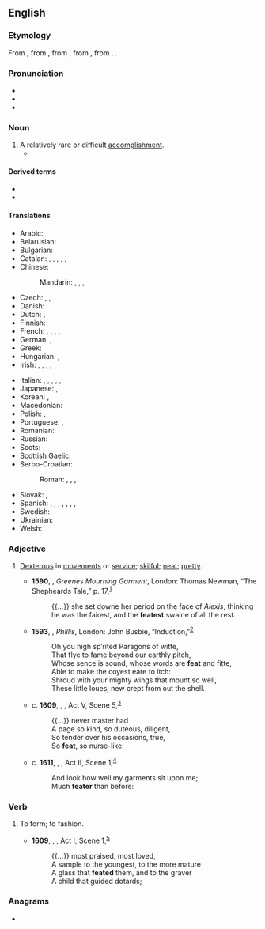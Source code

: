 {{also|feat.}}
==English==

===Etymology===
From {{inh|en|enm}}, from {{der|en|xno|fet||action, deed}}, from {{der|en|fro|fait}}, from {{der|en|la|factum}}, from {{m|la|facio|facere|to do, to make}}. {{doublet|en|fact}}.

===Pronunciation===
* {{IPA|en|/fiːt/}}
* {{homophones|en|feet}}
* {{rhymes|en|iːt}}

===Noun===
{{en-noun}}

# A relatively rare or difficult [[accomplishment]].
#* {{quote-journal
|en
|date=January 22, 2013
|author=Phil McNulty
|title=Aston Villa 2-1 Bradford (3-4)
|work=BBC
|url=http://www.bbc.co.uk/sport/0/football/21022502
|page=
|passage=Bradford may have lost on the night but they stubbornly protected a 3-1 first-leg advantage to emulate a '''feat''' last achieved by Rochdale in 1962.}}

====Derived terms====
* {{l|en|no small feat}}
* {{l|en|no mean feat}}

====Translations====
{{trans-top|an accomplishment that's relatively rare or difficult}}
* Arabic: {{t|ar|مَأْثُرَة|f}}
* Belarusian: {{t|be|по́дзвіг|m}}
* Bulgarian: {{t+|bg|по́двиг|m}}
* Catalan: {{t|ca|gesta|f}}, {{t|ca|acompliment|m}}, {{t+|ca|proesa|f}}, {{t|ca|consecució|f}}, {{t+|ca|feta|f}}, {{t+|ca|fita|f}}
* Chinese:
*: Mandarin: {{t+|cmn|功績}}, {{t+|cmn|功绩|tr=gōngjì, gōngjī}}, {{t+|cmn|偉業}}, {{t+|cmn|伟业|tr=wěiyè}}
* Czech: {{t+|cs|čin|m}}, {{t+|cs|výkon|m}}, {{t+|cs|kousek|m}}
* Danish: {{t|da|præstation|c}}
* Dutch: {{t+|nl|prestatie|f}}, {{t+|nl|verwezenlijking|f}}
* Finnish: {{t+|fi|saavutus}}
* French: {{t+|fr|exploit|m}}, {{t+|fr|haut fait|m}}, {{t+|fr|prouesse|f}}, {{t+|fr|coup d'éclat|m}}, {{t|fr|action d'éclat|f}}
* German: {{t+|de|Leistung|f}}, {{t+|de|Meisterstück|n}}
* Greek: {{t+|el|άθλος|m}}
* Hungarian: {{t+|hu|bravúr}}, {{t+|hu|hőstett}}
* Irish: {{t|ga|aicsean|m}}, {{t|ga|cleas|m}}, {{t|ga|éacht|m}}, {{t|ga|reabh|f}} {{qualifier|literary}}, {{t|ga|spleadh|f}} {{qualifier|literary}}
{{trans-mid}}
* Italian: {{t+|it|impresa|f}}, {{t|it|prodezza|f}}, {{t+|it|exploit|m}}, {{t+|it|bravura|f}}, {{t+|it|ardimento|m}}, {{t+|it|gesta|f}}
* Japanese: {{t+|ja|業績|tr=ぎょうせき, gyōseki}}, {{t|ja|偉業|tr=いぎょう, igyō}}
* Korean: {{t+|ko|공적}}, {{t+|ko|위업}}
* Macedonian: {{t|mk|подвиг|m}}
* Polish: {{t+|pl|wyczyn|m-in}}, {{t+|pl|osiągnięcie|n}}
* Portuguese: {{t+|pt|feito}}, {{t+|pt|façanha|f}}
* Romanian: {{t+|ro|ispravă|f}}
* Russian: {{t+|ru|по́двиг|m}}
* Scots: {{t|sco|fate}}
* Scottish Gaelic: {{t|gd|cleas|m}}
* Serbo-Croatian:
*: Roman: {{t+|sh|postignuće|n}}, {{t+|sh|čin|m}}, {{t+|sh|podvig|m}}, {{t|sh|podhvat|m}}
* Slovak: {{t+|sk|čin|m}}, {{t|sk|výkon|m}}
* Spanish: {{t+|es|hazaña|f}}, {{t+|es|proeza|f}}, {{t+|es|gesta|f}}, {{t+|es|logro|m}}, {{t+|es|empresa|f}}, {{t+|es|hito|m}}, {{t|es|hombrada|f}}, {{t+|es|machada|f}}
* Swedish: {{t+|sv|bedrift|c}}
* Ukrainian: {{t|uk|по́двиг|m}}
* Welsh: {{t|cy|cyflawniad}}
{{trans-bottom}}

===Adjective===
{{en-adj|er}}

# {{lb|en|archaic}} [[dexterous|Dexterous]] in [[movement]]s or [[service]]; [[skilful]]; [[neat]]; [[pretty]].
#* '''1590''', {{w|Robert Greene (dramatist)|Robert Greene}}, ''Greenes Mourning Garment'', London: Thomas Newman, “The Shepheards Tale,” p. 17,<sup>[http://name.umdl.umich.edu/A02110.0001.001]</sup>
#*: {{...}}  she set downe her period on the face of ''Alexis'', thinking he was the fairest, and the '''featest''' swaine of all the rest.
#* '''1593''', {{w|Thomas Lodge}}, ''Phillis'', London: John Busbie, “Induction,”<sup>[http://name.umdl.umich.edu/A06170.0001.001]</sup>
#*: Oh you high sp’rited Paragons of witte,
#*: That flye to fame beyond our earthly pitch,
#*: Whose sence is sound, whose words are '''feat''' and fitte,
#*: Able to make the coyest eare to itch:
#*: Shroud with your mighty wings that mount so well,
#*: These little loues, new crept from out the shell.
#* c. '''1609''', {{w|William Shakespeare}}, ''{{w|Cymbeline}}'', Act V, Scene 5,<sup>[http://www.opensourceshakespeare.org/views/plays/play_view.php?WorkID=cymbeline&Scope=entire&pleasewait=1&msg=pl]</sup>
#*: {{...}} never master had
#*: A page so kind, so duteous, diligent,
#*: So tender over his occasions, true,
#*: So '''feat''', so nurse-like:
#* c. '''1611''', {{w|William Shakespeare}}, ''{{w|The Tempest}}'', Act II, Scene 1,<sup>[http://www.opensourceshakespeare.org/views/plays/play_view.php?WorkID=tempest&Scope=entire&pleasewait=1&msg=pl]</sup>
#*: And look how well my garments sit upon me;
#*: Much '''feater''' than before:

===Verb===
{{en-verb}}

# {{lb|en|obsolete}} To form; to fashion.
#* '''1609''', {{w|William Shakespeare}}, ''{{w|Cymbeline}}'', Act I, Scene 1,<sup>[http://www.opensourceshakespeare.org/views/plays/play_view.php?WorkID=cymbeline&Scope=entire&pleasewait=1&msg=pl]</sup>
#*: {{...}} most praised, most loved,
#*: A sample to the youngest, to the more mature
#*: A glass that '''feated''' them, and to the graver
#*: A child that guided dotards;

===Anagrams===
* {{anagrams|en|a=aeft|EFTA|Fate|TAFE|TFAE|fate|feta}}